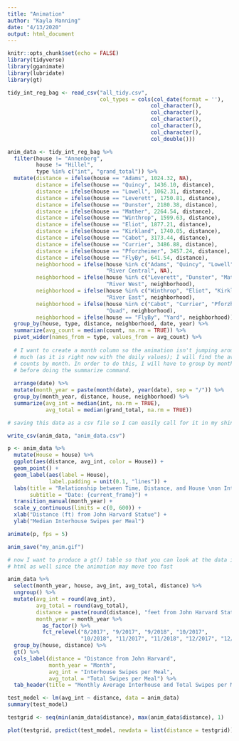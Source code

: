 ```yaml
---
title: "Animation"
author: "Kayla Manning"
date: "4/13/2020"
output: html_document
---
```


```r
knitr::opts_chunk$set(echo = FALSE)
library(tidyverse)
library(gganimate)
library(lubridate)
library(gt)

tidy_int_reg_bag <- read_csv("all_tidy.csv",
                             col_types = cols(col_date(format = ''),
                                             col_character(),
                                             col_character(),
                                             col_character(),
                                             col_character(),
                                             col_character(),
                                             col_double()))
```


```r

anim_data <- tidy_int_reg_bag %>% 
  filter(house != "Annenberg",
         house != "Hillel",
         type %in% c("int", "grand_total")) %>% 
  mutate(distance = ifelse(house == "Adams", 1024.32, NA),
         distance = ifelse(house == "Quincy", 1436.10, distance),
         distance = ifelse(house == "Lowell", 1062.31, distance),
         distance = ifelse(house == "Leverett", 1750.81, distance),
         distance = ifelse(house == "Dunster", 2180.38, distance),
         distance = ifelse(house == "Mather", 2264.54, distance),
         distance = ifelse(house == "Winthrop", 1599.63, distance),
         distance = ifelse(house == "Eliot", 1877.21, distance),
         distance = ifelse(house == "Kirkland", 1740.05, distance),
         distance = ifelse(house == "Cabot", 3173.44, distance),
         distance = ifelse(house == "Currier", 3486.88, distance),
         distance = ifelse(house == "Pforzheimer", 3457.24, distance),
         distance = ifelse(house == "FlyBy", 641.54, distance),
         neighborhood = ifelse(house %in% c("Adams", "Quincy", "Lowell"), 
                               "River Central", NA),
         neighborhood = ifelse(house %in% c("Leverett", "Dunster", "Mather"),
                               "River West", neighborhood),
         neighborhood = ifelse(house %in% c("Winthrop", "Eliot", "Kirkland"), 
                               "River East", neighborhood),
         neighborhood = ifelse(house %in% c("Cabot", "Currier", "Pforzheimer"),
                               "Quad", neighborhood),
         neighborhood = ifelse(house == "FlyBy", "Yard", neighborhood)) %>% 
  group_by(house, type, distance, neighborhood, date, year) %>% 
  summarize(avg_count = median(count, na.rm = TRUE)) %>% 
  pivot_wider(names_from = type, values_from = avg_count) %>% 
  
  # I want to create a month column so the animation isn't jumping around as
  # much (as it is right now with the daily values); I will find the average
  # counts by month. In order to do this, I will have to group by month and year
  # before doing the summarize command.
  
  arrange(date) %>% 
  mutate(month_year = paste(month(date), year(date), sep = "/")) %>% 
  group_by(month_year, distance, house, neighborhood) %>% 
  summarize(avg_int = median(int, na.rm = TRUE),
            avg_total = median(grand_total, na.rm = TRUE))

# saving this data as a csv file so I can easily call for it in my shiny app

write_csv(anim_data, "anim_data.csv")

p <- anim_data %>% 
  mutate(House = house) %>% 
  ggplot(aes(distance, avg_int, color = House)) +
  geom_point() +
  geom_label(aes(label = House), 
             label.padding = unit(0.1, "lines")) +
  labs(title = "Relationship between Time, Distance, and House \non Interhouse Swipe Counts",
       subtitle = "Date: {current_frame}") +
  transition_manual(month_year) +
  scale_y_continuous(limits = c(0, 600)) +
  xlab("Distance (ft) from John Harvard Statue") +
  ylab("Median Interhouse Swipes per Meal")

animate(p, fps = 5)

anim_save("my_anim.gif")

# now I want to produce a gt() table so that you can look at the data in my knit
# html as well since the animation may move too fast

anim_data %>% 
  select(month_year, house, avg_int, avg_total, distance) %>% 
  ungroup() %>% 
  mutate(avg_int = round(avg_int),
         avg_total = round(avg_total),
         distance = paste(round(distance), "feet from John Harvard Statue"),
         month_year = month_year %>% 
           as_factor() %>% 
           fct_relevel("8/2017", "9/2017", "9/2018", "10/2017", 
                       "10/2018", "11/2017", "11/2018", "12/2017", "12/2018")) %>% 
  group_by(house, distance) %>% 
  gt() %>% 
  cols_label(distance = "Distance from John Harvard", 
             month_year = "Month",
             avg_int = "Interhouse Swipes per Meal",
             avg_total = "Total Swipes per Meal") %>% 
  tab_header(title = "Monthly Average Interhouse and Total Swipes per Meal")

test_model <- lm(avg_int ~ distance, data = anim_data)
summary(test_model)

testgrid <- seq(min(anim_data$distance), max(anim_data$distance), 1)

plot(testgrid, predict(test_model, newdata = list(distance = testgrid)))
```

